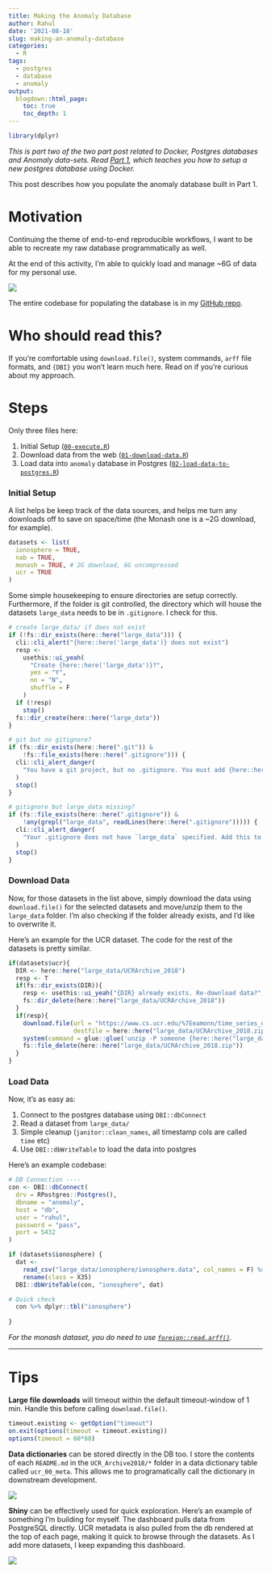 ```yaml
---
title: Making the Anomaly Database
author: Rahul
date: '2021-08-18'
slug: making-an-anomaly-database
categories:
  - R
tags:
  - postgres
  - database
  - anomaly
output: 
  blogdown::html_page:
    toc: true
    toc_depth: 1
---
```



```r
library(dplyr)
```

*This is part two of the two part post related to Docker, Postgres databases and Anomaly data-sets. Read [Part 1](https://rsangole.netlify.app/post/2021/08/07/docker-based-rstudio-postgres/), which teaches you how to setup a new postgres database using Docker.* 

This post describes how you populate the anomaly database built in Part 1.

# Motivation

Continuing the theme of end-to-end reproducible workflows, I want to be able to recreate my raw database programmatically as well.

At the end of this activity, I'm able to quickly load and manage ~6G of data for my personal use.

![](/post/anomaly-db-vscode.gif)

The entire codebase for populating the database is in my [GitHub repo](https://github.com/rsangole/anomaly_db).

# Who should read this?

If you're comfortable using `download.file()`, system commands, `arff` file formats, and `{DBI}` you won't learn much here. Read on if you're curious about my approach.

# Steps

Only three files here:

1. Initial Setup ([`00-execute.R`](https://github.com/rsangole/anomaly_db/blob/master/00-execute.R))
1. Download data from the web ([`01-download-data.R`](https://github.com/rsangole/anomaly_db/blob/master/01-download-data.R))
1. Load data into `anomaly` database in Postgres ([`02-load-data-to-postgres.R`](https://github.com/rsangole/anomaly_db/blob/master/02-load-data-to-postgres.R))

### Initial Setup

A list helps be keep track of the data sources, and helps me turn any downloads off to save on space/time (the Monash one is a ~2G download, for example).

```r
datasets <- list(
  ionosphere = TRUE,
  nab = TRUE,
  monash = TRUE, # 2G download, 6G uncompressed
  ucr = TRUE
)
```

Some simple housekeeping to ensure directories are setup correctly. Furthermore, if the folder is git controlled, the directory  which will house the datasets `large_data` needs to be in `.gitignore`. I check for this.

```r
# create large_data/ if does not exist
if (!fs::dir_exists(here::here("large_data"))) {
  cli::cli_alert("{here::here('large_data')} does not exist")
  resp <-
    usethis::ui_yeah(
      "Create {here::here('large_data')}?",
      yes = "Y",
      no = "N",
      shuffle = F
    )
  if (!resp)
    stop()
  fs::dir_create(here::here("large_data"))
}

# git but no gitignore?
if (fs::dir_exists(here::here(".git")) &
    !fs::file_exists(here::here(".gitignore"))) {
  cli::cli_alert_danger(
    "You have a git project, but no .gitignore. You must add {here::here('large_data')} to .gitignore since the data are massive."
  )
  stop()
}

# gitignore but large_data missing?
if (fs::file_exists(here::here(".gitignore")) &
    !any(grepl("large_data", readLines(here::here(".gitignore"))))) {
  cli::cli_alert_danger(
    "Your .gitignore does not have `large_data` specified. Add this to continue, since the data are massive."
  )
  stop()
}
```

### Download Data

Now, for those datasets in the list above, simply download the data using `download.file()` for the selected datasets and move/unzip them to the `large_data` folder. I'm also checking if the folder already exists, and I'd like to overwrite it.


Here's an example for the UCR dataset. The code for the rest of the datasets is pretty similar.

```r
if(datasets$ucr){
  DIR <- here::here("large_data/UCRArchive_2018")
  resp <- T
  if(fs::dir_exists(DIR)){
    resp <- usethis::ui_yeah("{DIR} already exists. Re-download data?", "Y", "N", shuffle = F)
    fs::dir_delete(here::here("large_data/UCRArchive_2018"))
  }
  if(resp){
    download.file(url = "https://www.cs.ucr.edu/%7Eeamonn/time_series_data_2018/UCRArchive_2018.zip",
                  destfile = here::here("large_data/UCRArchive_2018.zip"))
    system(command = glue::glue('unzip -P someone {here::here("large_data/UCRArchive_2018.zip")} -d {here::here("large_data")}'))
    fs::file_delete(here::here("large_data/UCRArchive_2018.zip"))
  }
}
```

### Load Data

Now, it's as easy as:

1. Connect to the postgres database using `DBI::dbConnect`
1. Read a dataset from `large_data/`
1. Simple cleanup (`janitor::clean_names`, all timestamp cols are called `time` etc)
1. Use `DBI::dbWriteTable` to load the data into postgres

Here's an example codebase:

```r
# DB Connection ----
con <- DBI::dbConnect(
  drv = RPostgres::Postgres(),
  dbname = "anomaly",
  host = "db",
  user = "rahul",
  password = "pass",
  port = 5432
)

if (datasets$ionosphere) {
  dat <-
    read_csv("large_data/ionosphere/ionosphere.data", col_names = F) %>%
    rename(class = X35)
  DBI::dbWriteTable(con, "ionosphere", dat)

# Quick check
  con %>% dplyr::tbl("ionosphere")
  
}
```

*For the monash dataset, you do need to use [`foreign::read.arff()`](https://stat.ethz.ch/R-manual/R-devel/library/foreign/html/read.arff.html).*

---

# Tips

**Large file downloads** will timeout within the default timeout-window of 1 min. Handle this before calling `download.file()`.

```r
timeout.existing <- getOption("timeout")
on.exit(options(timeout = timeout.existing))
options(timeout = 60*60)
```

**Data dictionaries** can be stored directly in the DB too. I store the contents of each `README.md` in the `UCR_Archive2018/*` folder in a data dictionary table called `ucr_00_meta`. This allows me to programatically call the dictionary in downstream development.

![](/post/ucr_00_meta.png)

**Shiny** can be effectively used for quick exploration. Here's an example of something I'm building for myself. The dashboard pulls data from PostgreSQL directly. UCR metadata is also pulled from the db rendered at the top of each page, making it quick to browse through the datasets. As I add more datasets, I keep expanding this dashboard.

![](/post/anomaly-db-shiny.gif)